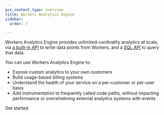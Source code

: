 ```yaml
---
pcx_content_type: overview
title: Workers Analytics Engine
sidebar:
  order: 7

---
```



Workers Analytics Engine provides unlimited-cardinality analytics at scale, via [a built-in API](/analytics/analytics-engine/get-started/) to write data points from Workers, and a [SQL API](/analytics/analytics-engine/sql-api/) to query that data.

You can use Workers Analytics Engine to:

* Expose custom analytics to your own customers
* Build usage-based billing systems
* Understand the health of your service on a per-customer or per-user basis
* Add instrumentation to frequently called code paths, without impacting performance or overwhelming external analytics systems with events

 <LinkButton variant="primary" href="/analytics/analytics-engine/get-started/">Get started</LinkButton>
